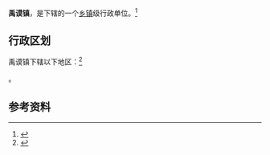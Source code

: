 {{中国乡级行政区|52/05/23/104/000}}

'''禹谟镇'''，是{{PRC admin/fullname|52/05/23/104/000|3}}下辖的一个[[乡镇|乡镇]]级行政单位。<ref>{{PRC admin/ref sgc|{{PRC admin/parent|52/05/23/104/000}}}}</ref>

== 行政区划 ==

禹谟镇下辖以下地区：<ref>{{PRC admin/ref sgc|52/05/23/104/000}}</ref>

{{PRC admin/children|52/05/23/104/000}}。

== 参考资料 ==

{{reflist}}

{{行政区划小作品}}
{{PRC admin/navcat|52/05/23/104/000}}